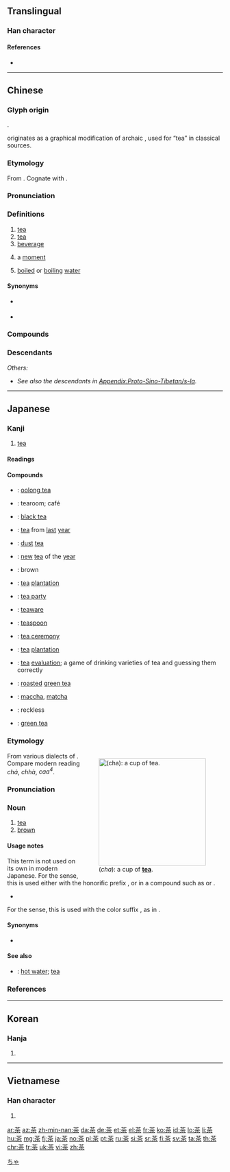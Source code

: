 {{character info/new}}
{{also|苶|荼}}
==Translingual==
{{stroke order|strokes=9}}

===Han character===
{{Han char|rn=140|rad=艸|as=06|sn=9|four=44904|canj=TOD|ids=⿳艹𠆢朩,⿳艹𠆢木}}

====References====
* {{Han ref|kx=1029.040|dkj=30915|dj=1488.010|hdz=53207.020|uh=8336|ud=33590|bh=AFF9|bd=45049}}

----

==Chinese==
{{zh-forms}}
{{wikipedia|lang=zh}}

===Glyph origin===
{{Han etym}}
{{Han compound|艸|余|c1=s|c2=p|ls=psc}}.

{{lang|zh|茶}} originates as a graphical modification of archaic {{och-l|荼|bitter plant}}, used for “tea” in classical sources.

===Etymology===
From {{inh|zh|sit-pro|*s-la}}. Cognate with {{och-l|荼|bitter plant}}.

===Pronunciation===
{{zh-pron
|m=chá
|m-s=ca2
|c=caa4
|c-t=ca3
|h=pfs=chhà
|md=dà
|mn=xm,qz,tw:tê/zz:têe/tâ/chhâ
|mn_note=tê/têe - vernacular; tâ, chhâ - literary
|mn-t=dê5
|w=3zo
|mc=y
|oc=y
|cat=n
|ma=y
}}

===Definitions===
{{zh-hanzi}}

# [[tea]] {{gloss|plant, leaves}}
# [[tea]] {{gloss|beverage made by infusing tea leaves in hot water}}
# [[beverage]] {{gloss|in general}}
# {{lb|zh|obsolete}} a [[moment]] {{gloss|the time it takes to drink a cup of tea}}
# {{lb|zh|dialectal Mandarin|Cantonese|Gan|Xiang|Wu}} [[boiled]] or [[boiling]] [[water]]

====Synonyms====
* {{sense|tea}} {{zh-l|茗}}
* {{sense|boiled water}}
{{zh-dial|開水}}

===Compounds===
{{zh-der|茶湯:tea soup|桂花茶:osmanthus flower tea|紅茶:black tea|黑茶:fermented tea|茶杯:tea cup|茶壺:tea pot|喝茶:to drink tea|飲茶:to drink tea; [[yum cha]]|茶水:tea|茶具:tea ware|茶藝:tea arts|茶几:tea table|茶樓:tea house|茶色:tea (colour)|茶商:tea merchant|茶树:tea tree|茶葉:tea leaves|烏龍茶:chrysanthemum tea|菊花茶:jasmine tea|綠茶:green tea|茉莉花茶:jasmine tea|板藍根茶|小兒感冒茶|九節茶|兒茶|普洱茶:Pu-erh tea|肉骨茶|品茶:pǐnchá|茗茶:míngchá|茶會:cháhuì:[[tea party]]|一盞茶時|七碗茶|三茶六飯|下午茶|下小茶|下茶|不茶不飯|乾茶錢|代茶|供茶|倒茶|借茶活捉|六安茶|六龜茶|分茶|包種茶|北苑茶|半熟茶|受茶|吃空茶|吃茶|告茶|啜茶|團茶|大茶壺|奉茶|女兒茶|奶茶|家常茶飯|寶珠茶|山茶|工夫茶|待茶|打茶|打茶圍|打茶會|拜茶|挑茶斡刺|採茶|採茶戲|採茶歌|攢茶|早茶|明德茶|春茶|杏仁茶|棍兒茶|榷茶|殘茶剩飯|毛尖茶|毛茶|沏茶|沖茶|沙茶|沱茶|油茶|油茶麵兒|泡沫紅茶|泡茶|泡茶館|涼茶|淡飯清茶|清茶|清茶淡話|清茶淡飯|濃茶|烹茶|焙茶|煎茶|熟茶|獻茶|珠露茶|生茶|用茶|白茶|看茶|磚茶|秋茶|粗茶淡飯|細葉山茶|網路茶屋|緊壓茶|老人茶|花茶|芽茶|苦茶|苦茶油|茶上|茶亭|茶包|茶匙|茶博士|茶品|茶圍|茶園|茶坊|茶室|茶局子|茶市|茶底|茶座|茶引|茶役|茶思飯想|茶戶|茶房|茶托|茶攤兒|茶敬|茶旗|茶晶|茶末|茶果|茶桌|茶梅|茶棚|茶棧|茶業|茶槍|茶樹|茶毗|茶毛蟲|茶水錢|茶油|茶法|茶湯會|茶滷|茶灶|茶炊|茶焙|茶燈|茶盅|茶盞|茶盤|茶碗|茶碾子|茶磚|茶社|茶神|茶禁|茶禮|茶筅|茶精油|茶紅酒禮|茶素|茶經|茶綱|茶缸子|茶肆|茶膏|茶舞|茶船|茶花|茶花女|茶芽|茶茶|茶莊|茶菁|茶菊|茶葉末|茶葉蛋|茶葉鹼|茶藝館|茶蠶|茶行|茶衣|茶褐色|茶話會|茶課|茶質|茶農|茶道|茶遲飯晏|茶酒|茶金|茶錢|茶鍾|茶鏡|茶鏽|茶青|茶頭|茶顛|茶食|茶飯|茶飯不思|茶飯無心|茶餅|茶餘|茶餘客話|茶餘酒後|茶餘飯後|茶餘飯飽|茶館|茶馬市|茶鹼|茶麵子|茶墨|茶點|茶鼎|藥茶|蠟茶|送茶|過茶|閒茶浪酒|隨茶隨飯|雨前茶|香茶|高果子茶|鬥茶|麵茶|點花茶|點茶|龍井茶|龍芝茶}}

===Descendants===
{{CJKV|茶|s=茶|ちゃ|차|k2=다|trà|v2=chè}}
''Others:''
* ''See also the descendants in [[Appendix:Proto-Sino-Tibetan/s-la]].''

{{zh-cat|Tea|Beverages}}

----

==Japanese==

===Kanji===
{{ja-kanji|grade=2|rs=艸06}}

# [[tea]]

====Readings====
{{ja-readings
|goon=[[じゃ]] (ja)
|kanon=[[た]] (ta)
|toon=[[さ]] (sa)
|kanyoon=[[ちゃ]] (cha)
}}

====Compounds====
{{der-top|Compounds}}
* {{ja-r|烏竜茶|うーろんちゃ}}: [[oolong tea]]
* {{ja-r|喫茶店|きっさてん}}: tearoom; café
* {{ja-r|紅茶|こうちゃ}}: [[black tea]]
* {{ja-r|古茶|こちゃ}}: [[tea]] from [[last]] [[year]]
* {{ja-r|粉茶|こなちゃ}}: [[dust]] [[tea]]
* {{ja-r|新茶|しんちゃ}}: [[new]] [[tea]] of the [[year]]
* {{ja-r|茶色|ちゃいろ}}: brown
* {{ja-r|茶園|ちゃえん}}: [[tea]] [[plantation]]
* {{ja-r|茶会|ちゃかい}}: [[tea party]]
* {{ja-r|茶器|ちゃき}}: [[teaware]]
{{der-mid}}
* {{ja-r|茶匙|ちゃさじ}}: [[teaspoon]]
* {{ja-r|茶の湯|ちゃのゆ}}: [[tea ceremony]]
* {{ja-r|茶畑|ちゃばたけ}}: [[tea]] [[plantation]]
* {{ja-r|品茶|ひんちゃ}}: [[tea]] [[evaluation]]; a game of drinking varieties of tea and guessing them correctly
* {{ja-r|焙じ茶|ほうじちゃ}}: [[roasted]] [[green tea]]
* {{ja-r|抹茶|まっちゃ}}: [[maccha]], [[matcha]]
* {{ja-r|無茶|むちゃ}}: reckless
* {{ja-r|緑茶|りょくちゃ}}: [[green tea]]
{{der-bottom}}

===Etymology===
<div style="float:right;">
{{wikipedia|lang=ja}}
[[File:Tea soothingr.jpg|thumb|250px|{{l|ja||茶}} (''cha''): a cup of '''[[tea]]'''.]]
</div>
{{ja-kanjitab|ちゃ|yomi=kanyoon}}
From various dialects of {{der|ja|ltc|-|sort=ちゃ}} {{m|zh|茶|tr={{IPAchar|/d̠ʲa/}}}}. Compare modern {{cog|cmn|-}} reading ''chá'', {{cog|hak|-}} ''chhà'', {{cog|yue|-}} ''caa<sup>4</sup>''.

===Pronunciation===
{{ja-pron|yomi=kanyoon|ちゃ|acc=0|acc_ref=DJR}}

===Noun===
{{ja-noun|ちゃ}}

# [[tea]] {{qualifier|not used in isolation in modern Japanese}}
# [[brown]]

====Usage notes====
This term is not used on its own in modern Japanese.  For the {{m|en|tea}} sense, this is used either with the honorific prefix {{m|ja|お|tr=o-}}, or in a compound such as {{m|ja|茎茶|tr=kukicha|lit=stem tea}} or {{m|ja|緑茶|tr=ryokucha||green tea}}.
* {{ja-usex|お'''茶'''はいかがですか。|お'''ちゃ''' は いかが ですか。|How about some tea? (Would you like some tea?)}}
For the {{m|en|brown}} sense, this is used with the color suffix {{m|ja|色|tr=-iro}}, as in {{m|ja|茶色|tr=chairo|brown|lit=tea color}}.

====Synonyms====
* {{ja-r|茗|めい}} {{qualifier|rare}}

====See also====
* {{ja-r|湯|ゆ}}: [[hot water]]; {{qualifier|by extension}} [[tea]]

===References===
<references/>

[[Category:ja:Tea|ちゃ]]

----

==Korean==

===Hanja===
{{ko-hanja|hangeul=[[다]], [[차]]|eumhun=|rv=da, cha|mr=ta, ch'a|y=ta, cha}}

# {{defn|lang=ko|sort=艸06}}

----

==Vietnamese==

===Han character===
{{vi-hantu|[[trà]], [[chè]]|rs=艸06}}

# {{defn|lang=vi|sort=艸06}}

[[ar:茶]]
[[az:茶]]
[[zh-min-nan:茶]]
[[da:茶]]
[[de:茶]]
[[et:茶]]
[[el:茶]]
[[fr:茶]]
[[ko:茶]]
[[id:茶]]
[[lo:茶]]
[[li:茶]]
[[hu:茶]]
[[mg:茶]]
[[fj:茶]]
[[ja:茶]]
[[no:茶]]
[[pl:茶]]
[[pt:茶]]
[[ru:茶]]
[[si:茶]]
[[sr:茶]]
[[fi:茶]]
[[sv:茶]]
[[ta:茶]]
[[th:茶]]
[[chr:茶]]
[[tr:茶]]
[[uk:茶]]
[[vi:茶]]
[[zh:茶]]